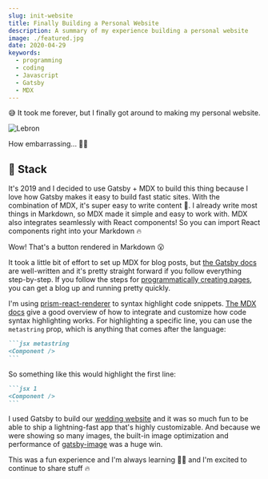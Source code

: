```yaml
---
slug: init-website
title: Finally Building a Personal Website
description: A summary of my experience building a personal website
image: ./featured.jpg
date: 2020-04-29
keywords:
  - programming
  - coding
  - Javascript
  - Gatsby
  - MDX
---
```



😅 It took me forever, but I finally got around to making my personal website.

![Lebron](https://media0.giphy.com/media/jVStxzak9yk2Q/giphy.gif?cid=ecf05e47abeeb1f0d60b1975b0854e2637714b5c64ae57e3&rid=giphy.gif)

How embarrassing... 🤦‍♂️

## 🥞 Stack

It's 2019 and I decided to use Gatsby + MDX to build this thing because I love how Gatsby makes it easy to build fast
static sites. With the combination of MDX, it's super easy to write content 📝. I already write most things in Markdown,
so MDX made it simple and easy to work with. MDX also integrates seamlessly with React components! So you can import
React components right into your Markdown 🔥

<Counter />

Wow! That's a button rendered in Markdown 😮

It took a little bit of effort to set up MDX for blog posts, but [the Gatsby docs](https://www.gatsbyjs.org/docs/mdx/)
are well-written and it's pretty straight forward if you follow everything step-by-step. If you follow the steps for
[programmatically creating pages](https://www.gatsbyjs.org/docs/mdx/programmatically-creating-pages/), you can get a
blog up and running pretty quickly.

I'm using [prism-react-renderer](https://github.com/FormidableLabs/prism-react-renderer) to syntax highlight code
snippets. [The MDX docs](https://mdxjs.com/guides/syntax-highlighting) give a good overview of how to integrate and
customize how code syntax highlighting works. For highlighting a specific line, you can use the `metastring` prop, which
is anything that comes after the language:

````md
```jsx metastring
<Component />
```
````

So something like this would highlight the first line:

````md
```jsx 1
<Component />
```
````

I used Gatsby to build our [wedding website](https://github.com/dereckquock/derteems) and it was so much fun to be able
to ship a lightning-fast app that's highly customizable. And because we were showing so many images, the built-in image
optimization and performance of [gatsby-image](https://www.gatsbyjs.org/packages/gatsby-image/) was a huge win.

This was a fun experience and I'm always learning 👨‍🎓 and I'm excited to continue to share stuff 🔥
